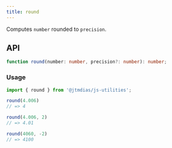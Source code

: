 ```yaml
---
title: round
---
```

Computes `number` rounded to `precision`.

## API

```typescript
function round(number: number, precision?: number): number;
```

### Usage

```typescript
import { round } from '@jtmdias/js-utilities';

round(4.006)
// => 4

round(4.006, 2)
// => 4.01

round(4060, -2)
// => 4100
```
